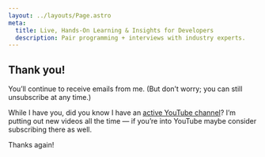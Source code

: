 ```yaml
---
layout: ../layouts/Page.astro
meta:
  title: Live, Hands-On Learning & Insights for Developers
  description: Pair programming + interviews with industry experts.
---
```


## Thank you!

You’ll continue to receive emails from me. (But don’t worry; you can still unsubscribe at any time.)

While I have you, did you know I have an [active YouTube channel](https://youtube.com/@learnwithjason)? I’m putting out new videos all the time — if you’re into YouTube maybe consider subscribing there as well.

Thanks again!
